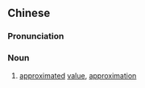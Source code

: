 ==Chinese==
{{zh-forms|type=21}}
{{wikipedia|lang=zh}}

===Pronunciation===
{{zh-pron
|m=jìnsìzhí
|cat=n
}}

===Noun===
{{zh-noun}}

# [[approximated]] [[value]], [[approximation]]